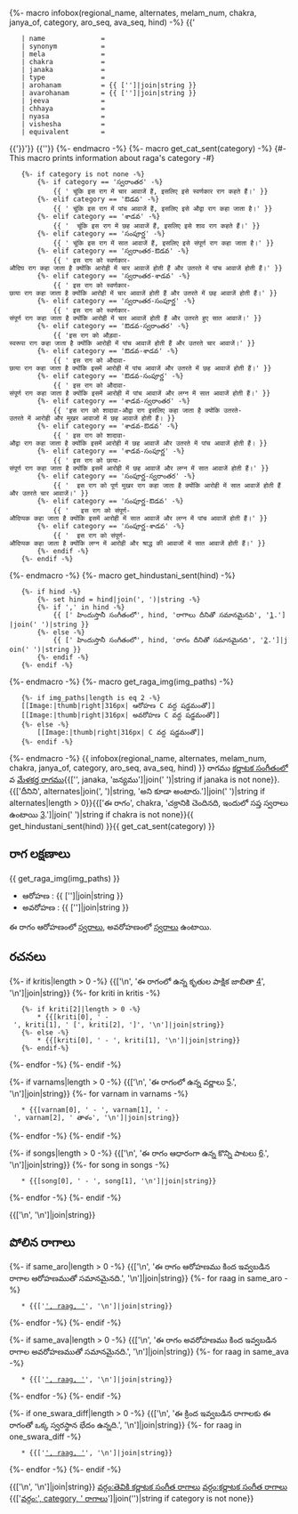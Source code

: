 {%- macro infobox(regional_name, alternates, melam_num, chakra, janya_of, category, aro_seq, ava_seq, hind) -%}
{{'{{Infobox ragam'}}
	| name          	= {{regional_name}}
	| synonym	    	= {{alternates|join(', ') if alternates}}
	| mela          	= {{melam_num if melam_num is not none}}
	| chakra        	= {{chakra if chakra is not none}}
	| janaka        	= {{janya_of if janya_of is not none}}
	| type          	= {{category if category is not none}}
	| arohanam      	= {{ ['{{svaraC|', aro_seq, '}}']|join|string }} 
	| avarohanam    	= {{ ['{{svaraC|', ava_seq, '}}']|join|string }}
	| jeeva         	=
	| chhaya        	=
	| nyasa         	=
	| vishesha      	= 
	| equivalent  		= {{hind|join(', ') if hind is not none}}
{{'}}'}}
{{'{{कार्नाटिक संगीत धुनों}}'}}
{%- endmacro -%}
{%- macro get_cat_sent(category) -%}
{#- This macro prints information about raga's category -#}
	{%- if category is not none -%}
		{%- if category == 'స్వరాంతర' -%}
			{{ ' चूंकि इस राग में चार आवाजें हैं, इसलिए इसे स्वर्णकार राग कहते हैं।' }}
		{%- elif category == 'ఔడవ' -%}
			{{ ' चूंकि इस राग में पांच आवाजें हैं, इसलिए इसे औद्वा राग कहा जाता है।' }}
		{%- elif category == 'శాడవ' -%}
			{{ '  चूंकि इस राग में छह आवाजें हैं, इसलिए इसे शाव राग कहते हैं।' }}
		{%- elif category == 'సంపూర్ణ' -%}
			{{ ' चूंकि इस राग में सात आवाजें हैं, इसलिए इसे संपूर्ण राग कहा जाता है।' }}
		{%- elif category == 'స్వరాంతర-ఔడవ' -%}
			{{ ' इस राग को स्वर्णकार-औदिघ राग कहा जाता है क्योंकि आरोही में चार आवाजें होती हैं और उतरते में पांच आवाजें होती हैं।' }}
		{%- elif category == 'స్వరాంతర-శాడవ' -%}
			{{ ' इस राग को स्वर्णकार-छाया राग कहा जाता है क्योंकि आरोही में चार आवाजें होती हैं और उतरते में छह आवाजें होती हैं।' }}
		{%- elif category == 'స్వరాంతర-సంపూర్ణ' -%}
			{{ ' इस राग को स्वर्णकार-संपूर्ण राग कहा जाता है क्योंकि आरोही में चार आवाजें होती हैं और उतरते हुए सात आवाजें।' }}
		{%- elif category == 'ఔడవ-స్వరాంతర' -%}
			{{ 'इस राग को औड़वा-स्वरूपा राग कहा जाता है क्योंकि आरोही में पांच आवाजें होती हैं और उतरते चार आवाजें।' }}
		{%- elif category == 'ఔడవ-శాడవ' -%}
			{{ ' इस राग को औदावा-छाया राग कहा जाता है क्योंकि इसमें आरोही में पांच आवाजें और उतरते में छह आवाजें होती हैं।' }}
		{%- elif category == 'ఔడవ-సంపూర్ణ' -%}
			{{ ' इस राग को औदावा-संपूर्ण राग कहा जाता है क्योंकि इसमें आरोही में पांच आवाजें और लग्न में सात आवाजें होती हैं।' }}
		{%- elif category == 'శాడవ-స్వరాంతర' -%}
			{{ 'इस राग को शादावा-औद्वा राग इसलिए कहा जाता है क्योंकि उतरते-उतरते में आरोही और मुखर आवाजों में छह आवाजें होती हैं। }}
		{%- elif category == 'శాడవ-ఔడవ' -%}
			{{ ' इस राग को शादावा-औद्वा राग कहा जाता है क्योंकि इसमें आरोही में छह आवाजें और उतरते में पांच आवाजें होती हैं। }}		
		{%- elif category == 'శాడవ-సంపూర్ణ' -%}
			{{ ' इस राग को छाया-संपूर्ण राग कहा जाता है क्योंकि इसमें आरोही में छह आवाजें और लग्न में सात आवाजें होती हैं।' }}
		{%- elif category == 'సంపూర్ణ-స్వరాంతర' -%}
			{{ '  इस राग को पूर्ण मुखर राग कहा जाता है क्योंकि आरोही में सात आवाजें होती हैं और उतरते चार आवाजें।' }}
		{%- elif category == 'సంపూర్ణ-ఔడవ' -%}
			{{ '   इस राग को संपूर्ण-औदिप्पक कहा जाता है क्योंकि इसमें आरोही में सात आवाजें और लग्न में पांच आवाजें होती हैं।' }}
		{%- elif category == 'సంపూర్ణ-శాడవ' -%}
			{{ '  इस राग को संपूर्ण-औदिप्पक कहा जाता है क्योंकि लग्न में आरोही और श्राद्ध की आवाजों में सात आवाजें होती हैं।' }}
		{%- endif -%}
	{%- endif -%}
{%- endmacro -%}
{%- macro get_hindustani_sent(hind) -%}
	{%- if hind -%}
		{%- set hind = hind|join(', ')|string -%}
		{%- if ',' in hind -%}
			{{ [' హిందుస్తానీ సంగీతంలో', hind, 'రాగాలు దీనితో సమానమైనవి', '[https://karnatik.com/hcragatable.shtml].']|join(' ')|string }}	
		{%- else -%}
			{{ [' హిందుస్తానీ సంగీతంలో', hind, 'రాగం దీనితో సమానమైనది', '[https://karnatik.com/hcragatable.shtml].']|join(' ')|string }}		
		{%- endif -%}	
	{%- endif -%}	
{%- endmacro -%}
{%- macro get_raga_img(img_paths) -%}
	{%- if img_paths|length is eq 2 -%}
	[[Image:{{img_paths[0]}}|thumb|right|316px|''{{regional_name}}'' ఆరోహణ C వద్ద షడ్జమంతో]]
	[[Image:{{img_paths[1]}}|thumb|right|316px|''{{regional_name}}'' అవరోహణ C వద్ద షడ్జమంతో]]
	{%- else -%}
		[[Image:{{img_paths[0]}}|thumb|right|316px|''{{regional_name}}'' C వద్ద షడ్జమంతో]]
	{%- endif -%}
{%- endmacro -%}
{{ infobox(regional_name, alternates, melam_num, chakra, janya_of, category, aro_seq, ava_seq, hind) }}
'''{{regional_name}}''' రాగము [[కర్ణాటక సంగీతం]]లో {{melam_num if melam_num is not none else janaka_melam}}వ [[మేళకర్త రాగము]]{{['', janaka, 'జన్యము']|join(' ')|string if janaka is not none}}. {{['దీనిని', alternates|join(', ')|string, 'అని కూడా అంటారు.']|join(' ')|string if alternates|length > 0}}{{['ఈ రాగం', chakra, 'చక్రానికి చెందినది, ఇందులో సప్త స్వరాలు ఉంటాయి [https://en.wikipedia.org/wiki/Melakarta].']|join(' ')|string if chakra is not none}}{{ get_hindustani_sent(hind) }}{{ get_cat_sent(category) }}


==రాగ లక్షణాలు==
{{ get_raga_img(img_paths) }}

* ఆరోహణ : {{ ['{{svaraC|', aro_seq, '}}']|join|string }} 
* అవరోహణ : {{ ['{{svaraC|', ava_seq, '}}']|join|string }}

ఈ రాగం ఆరోహణంలో {{aro_swaras|join(', ')}} [[స్వరాలు]], అవరోహణంలో {{ava_swaras|join(', ')}} [[స్వరాలు]] ఉంటాయి.

==రచనలు==
{%- if kritis|length > 0 -%}
{{['\n', 'ఈ రాగంలో ఉన్న కృతుల పాక్షిక జాబితా [https://github.com/ssrihari/ragavardhini/blob/master/ragas/kritis.psv]', '\n']|join|string}}
{%- for kriti in kritis -%}
	{%- if kriti[2]|length > 0 -%}
		* {{[kriti[0], ' - ', kriti[1], ' [', kriti[2], ']', '\n']|join|string}}
	{%- else -%}
		* {{[kriti[0], ' - ', kriti[1], '\n']|join|string}}
	{%- endif-%}
{%- endfor -%}
{%- endif -%}

{%- if varnams|length > 0 -%}
{{['\n', 'ఈ రాగంలో ఉన్న వర్ణాలు [http://www.carnatica.in/kriti/varnamlist.htm].', '\n']|join|string}}
{%- for varnam in varnams -%}
	* {{[varnam[0], ' - ', varnam[1], ' - ', varnam[2], ' తాళం', '\n']|join|string}}
{%- endfor -%}
{%- endif -%}


{%- if songs|length > 0 -%}
{{['\n', 'ఈ రాగం ఆధారంగా ఉన్న కొన్ని పాటలు [http://rksanka.tripod.com/music/rslist.html].', '\n']|join|string}}
{%- for song in songs -%}
	* {{[song[0], ' - ', song[1], '\n']|join|string}}
{%- endfor -%}
{%- endif -%}

{{['\n', '\n']|join|string}}

==పోలిన రాగాలు==
{%- if same_aro|length > 0 -%}
{{['\n', 'ఈ రాగం ఆరోహణము కింద ఇవ్వబడిన రాగాల ఆరోహణముతో సమానమైనది.', '\n']|join|string}}
{%- for raag in same_aro -%}
	* {{['[[', raag, ']]', '\n']|join|string}}
{%- endfor -%}
{%- endif -%}

{%- if same_ava|length > 0 -%}
{{['\n', 'ఈ రాగం అవరోహణము కింద ఇవ్వబడిన రాగాల అవరోహణముతో సమానమైనది.', '\n']|join|string}}
{%- for raag in same_ava -%}
	* {{['[[', raag, ']]', '\n']|join|string}}
{%- endfor -%}
{%- endif -%}

{%- if one_swara_diff|length > 0 -%}
{{['\n', 'ఈ క్రింద ఇవ్వబడిన రాగాలకు ఈ రాగంతో ఒక్క స్వరస్థాన భేదం ఉన్నది.', '\n']|join|string}}
{%- for raag in one_swara_diff -%}
	* {{['[[', raag, ']]', '\n']|join|string}}
{%- endfor -%}
{%- endif -%}

{{['\n', '\n']|join|string}}
[[వర్గం:తెవికి కర్ణాటక సంగీత రాగాలు]]
[[వర్గం:కర్ణాటక సంగీత రాగాలు]]
{{['[[వర్గం:', category, ' రాగాలు]]']|join('')|string if category is not none}}
